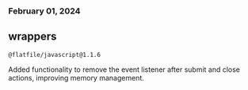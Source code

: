 ### February 01, 2024

## wrappers

`@flatfile/javascript@1.1.6`

Added functionality to remove the event listener after submit and close actions,
improving memory management.
